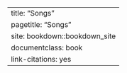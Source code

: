 --- 
title: "Songs"
pagetitle: "Songs"
site: bookdown::bookdown_site
documentclass: book
link-citations: yes
---
